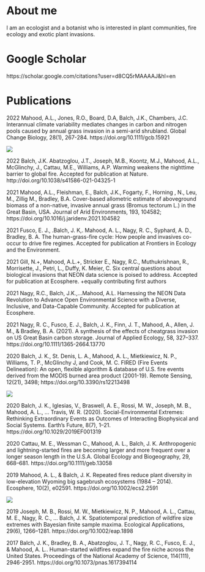 
# About me

I am an ecologist and a botanist who is interested in plant communities, fire ecology and exotic plant invasions.

# Google Scholar

https://scholar.google.com/citations?user=d8CQ5rMAAAAJ&hl=en

# Publications

2022    Mahood, A.L., Jones, R.O., Board, D.A, Balch, J.K., Chambers, J.C. Interannual climate variability mediates changes in carbon and nitrogen pools caused by annual grass invasion in a semi-arid shrubland. Global Change Biology, 28(1), 267-284. https://doi.org/10.1111/gcb.15921

![](images/AGU_poster.png)

2022    Balch, J.K. Abatzoglou, J.T., Joseph, M.B., Koontz, M.J., Mahood, A.L., McGlinchy, J., Cattau, M.E., Williams, A.P. Warming weakens the nighttime barrier to global fire. Accepted for publication at Nature. http://doi.org/10.1038/s41586-021-04325-1

2021   Mahood, A.L., Fleishman, E., Balch, J.K., Fogarty, F., Horning , N., Leu, M., Zillig M., Bradley, B.A. Cover-based allometric estimate of aboveground biomass of a non-native, invasive annual grass (Bromus tectorum L.) in the Great Basin, USA. Journal of Arid Environments, 193, 104582; https://doi.org/10.1016/j.jaridenv.2021.104582

2021    Fusco, E. J., .Balch, J. K,. Mahood, A. L., Nagy, R. C., Syphard, A. D., Bradley, B. A. The human-grass-fire cycle: How people and invasives co-occur to drive fire regimes. Accepted for publication at Frontiers in Ecology and the Environment.

2021    Gill, N.+, Mahood, A.L.+, Stricker E., Nagy, R.C., Muthukrishnan, R., Morrisette, J., Petri, L., Duffy, K. Meier, C. Six central questions about biological invasions that NEON data science is poised to address. Accepted for publication at Ecosphere. +equally contributing first authors

2021    Nagy, R.C., Balch, J.K.,...Mahood, A.L. Harnessing the NEON Data Revolution to Advance Open Environmental Science with a Diverse, Inclusive, and Data-Capable Community. Accepted for publication at Ecosphere.

2021    Nagy, R. C., Fusco, E. J., Balch, J. K., Finn, J. T., Mahood, A., Allen, J. M., & Bradley, B. A. (2021). A synthesis of the effects of cheatgrass invasion on US Great Basin carbon storage. Journal of Applied Ecology, 58, 327–337. https://doi.org/10.1111/1365-2664.13770

2020    Balch, J. K., St. Denis, L. A., Mahood, A. L.,  Mietkiewicz, N. P., Williams, T. P., McGlinchy J, and Cook, M. C. FIRED (Fire Events Delineation): An open, flexible algorithm & database of U.S. fire events derived from the MODIS burned area product (2001-19). Remote Sensing, 12(21), 3498; https://doi.org/10.3390/rs12213498

![](images/Firedpy poster AFE 2021.png)

2020    Balch, J. K., Iglesias, V., Braswell, A. E., Rossi, M. W., Joseph, M. B., Mahood, A. L., … Travis, W. R. (2020). Social-Environmental Extremes: Rethinking Extraordinary Events as Outcomes of Interacting Biophysical and Social Systems. Earth’s Future, 8(7), 1–21. https://doi.org/10.1029/2019EF001319

2020    Cattau, M. E., Wessman C., Mahood, A. L., Balch, J. K. Anthropogenic and lightning-started fires are becoming larger and more frequent over a longer season length in the U.S.A. Global Ecology and Biogeography, 29, 668–681.
    https://doi.org/10.1111/geb.13058

2019    Mahood, A. L., & Balch, J. K. Repeated fires reduce plant diversity in low-elevation Wyoming big sagebrush ecosystems (1984 – 2014). Ecosphere, 10(2), e02591. https://doi.org/10.1002/ecs2.2591

![](images/ff_poster.png)

2019    Joseph, M. B., Rossi, M. W., Mietkiewicz, N. P., Mahood, A. L., Cattau, M. E., Nagy, R. C., … Balch, J. K. Spatiotemporal prediction of wildfire size extremes with Bayesian finite sample maxima. Ecological Applications, 29(6), 1266–1281. https://doi.org/10.1002/eap.1898

2017    Balch, J. K., Bradley, B. A., Abatzoglou, J. T., Nagy, R. C., Fusco, E. J., & Mahood, A. L.. Human-started wildfires expand the fire niche across the United States. Proceedings of the National Academy of Science, 114(111), 2946-2951. https://doi.org/10.1073/pnas.1617394114
